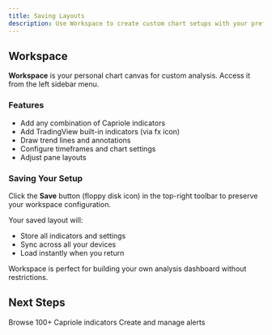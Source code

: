 ```yaml
---
title: Saving Layouts
description: Use Workspace to create custom chart setups with your preferred indicators
---
```


## Workspace

**Workspace** is your personal chart canvas for custom analysis. Access it from the left sidebar menu.

### Features

- Add any combination of Capriole indicators
- Add TradingView built-in indicators (via fx icon)
- Draw trend lines and annotations
- Configure timeframes and chart settings
- Adjust pane layouts

### Saving Your Setup

Click the **Save** button (floppy disk icon) in the top-right toolbar to preserve your workspace configuration.

Your saved layout will:
- Store all indicators and settings
- Sync across all your devices
- Load instantly when you return

<Note>
  Workspace is perfect for building your own analysis dashboard without restrictions.
</Note>

## Next Steps

<CardGroup cols={2}>
  <Card title="Custom Indicators" icon="wand-magic-sparkles" href="/guides/custom-indicators">
    Browse 100+ Capriole indicators
  </Card>
  <Card title="Alert Management" icon="bell" href="/guides/alerts/management">
    Create and manage alerts
  </Card>
</CardGroup>
